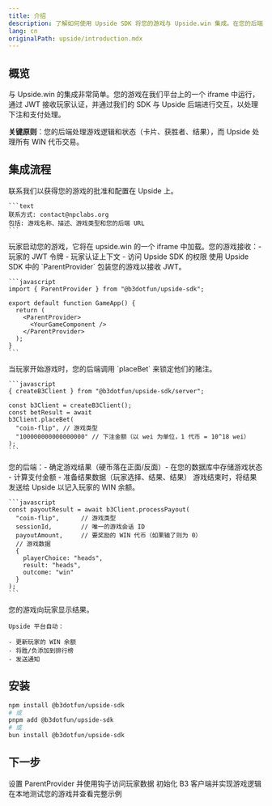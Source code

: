 ```yaml
---
title: 介绍
description: 了解如何使用 Upside SDK 将您的游戏与 Upside.win 集成。在您的后端处理游戏逻辑，同时由 Upside 管理 WIN 代币奖励。
lang: cn
originalPath: upside/introduction.mdx
---
```

## 概览

与 Upside.win 的集成非常简单。您的游戏在我们平台上的一个 iframe 中运行，通过 JWT 接收玩家认证，并通过我们的 SDK 与 Upside 后端进行交互，以处理下注和支付处理。

**关键原则**：您的后端处理游戏逻辑和状态（卡片、获胜者、结果），而 Upside 处理所有 WIN 代币交易。

## 集成流程

<Steps>
  <Step title="联系 B3 团队">
    联系我们以获得您的游戏的批准和配置在 Upside 上。

    ```text
    联系方式: contact@npclabs.org
    包括: 游戏名称、描述、游戏类型和您的后端 URL
    ```
  </Step>
  <Step title="游戏在 Iframe 中加载">
    玩家启动您的游戏，它将在 upside.win 的一个 iframe 中加载。您的游戏接收：- 玩家的 JWT 令牌 - 玩家认证上下文 - 访问 Upside SDK 的权限
  </Step>
  <Step title="前端：接收 JWT">
    使用 Upside SDK 中的 `ParentProvider` 包装您的游戏以接收 JWT。

    ```javascript
    import { ParentProvider } from "@b3dotfun/upside-sdk";
    
    export default function GameApp() {
      return (
        <ParentProvider>
          <YourGameComponent />
        </ParentProvider>
      );
    }
    ```
  </Step>
  <Step title="后端：下注">
    当玩家开始游戏时，您的后端调用 `placeBet` 来锁定他们的赌注。

    ```javascript
    { createB3Client } from "@b3dotfun/upside-sdk/server"; 
    
    const b3Client = createB3Client(); 
    const betResult = await
    b3Client.placeBet(
      "coin-flip", // 游戏类型 
      "100000000000000000" // 下注金额（以 wei 为单位，1 代币 = 10^18 wei） 
    ); 
    ```
  </Step>
  <Step title="后端：处理游戏逻辑">
    您的后端：- 确定游戏结果（硬币落在正面/反面）- 在您的数据库中存储游戏状态 - 计算支付金额 - 准备结果数据（玩家选择、结果、结果）
  </Step>
  <Step title="后端：处理支付">
    游戏结束时，将结果发送给 Upside 以记入玩家的 WIN 余额。

    ```javascript
    const payoutResult = await b3Client.processPayout(
      "coin-flip",      // 游戏类型
      sessionId,        // 唯一的游戏会话 ID
      payoutAmount,     // 要奖励的 WIN 代币（如果输了则为 0）
      // 游戏数据
      {
        playerChoice: "heads",
        result: "heads",
        outcome: "win"
      }
    );
    ```
  </Step>
  <Step title="前端：显示结果">
    您的游戏向玩家显示结果。

    Upside 平台自动：

    - 更新玩家的 WIN 余额
    - 将胜/负添加到排行榜
    - 发送通知
  </Step>
</Steps>

## 安装

```bash
npm install @b3dotfun/upside-sdk
# 或
pnpm add @b3dotfun/upside-sdk
# 或
bun install @b3dotfun/upside-sdk
```

## 下一步

<CardGroup cols={2}>
  <Card title="前端集成" icon="browser" href="/upside/frontend-integration">
    设置 ParentProvider 并使用钩子访问玩家数据
  </Card>
  <Card title="后端集成" icon="server" href="/upside/backend-integration">
    初始化 B3 客户端并实现游戏逻辑
  </Card>
  <Card title="测试与示例" icon="flask" href="/upside/testing-and-examples">
    在本地测试您的游戏并查看完整示例
  </Card>
</CardGroup>

